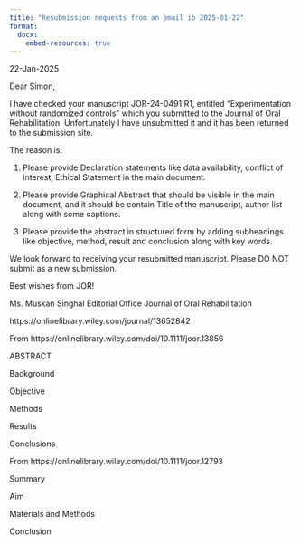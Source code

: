 ```yaml
---
title: "Resubmission requests from an email ib 2025-01-22"
format: 
  docx:
    embed-resources: true
---
```


22-Jan-2025

Dear Simon,

I have checked your manuscript JOR-24-0491.R1, entitled "Experimentation without randomized controls"  which you submitted to the Journal of Oral Rehabilitation.  Unfortunately I have unsubmitted it and it has been returned to the submission site.

The reason is:

1) Please provide Declaration statements like data availability, conflict of interest, Ethical Statement in the main document.

2) Please provide Graphical Abstract that should be visible in the main document, and it should be contain Title of the manuscript, author list along with some captions.

3) Please provide the abstract in structured form by adding subheadings like objective, method, result and conclusion along with key words.


We look forward to receiving your resubmitted manuscript. Please DO NOT submit as a new submission.

Best wishes from JOR!

Ms. Muskan Singhal
Editorial Office
Journal of Oral Rehabilitation

https://onlinelibrary.wiley.com/journal/13652842


From https://onlinelibrary.wiley.com/doi/10.1111/joor.13856

ABSTRACT

Background

Objective

Methods

Results

Conclusions

From https://onlinelibrary.wiley.com/doi/10.1111/joor.12793

Summary

Aim

Materials and Methods

Conclusion

